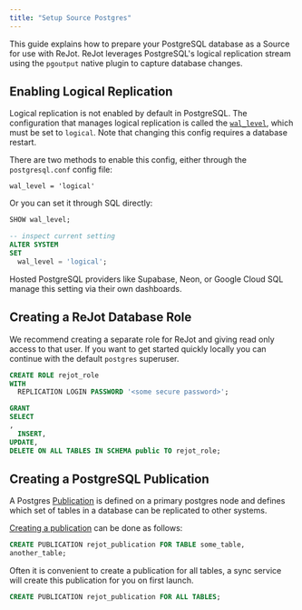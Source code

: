 ```yaml
---
title: "Setup Source Postgres"
---
```



This guide explains how to prepare your PostgreSQL database as a Source for use with ReJot. ReJot
leverages PostgreSQL's logical replication stream using the `pgoutput` native plugin to capture
database changes.

## Enabling Logical Replication

Logical replication is not enabled by default in PostgreSQL. The configuration that manages logical
replication is called the [`wal_level`][pg-wal-level], which must be set to `logical`. Note that
changing this config requires a database restart.

There are two methods to enable this config, either through the `postgresql.conf` config file:

```
wal_level = 'logical'
```

Or you can set it through SQL directly:

```sql
SHOW wal_level;

-- inspect current setting
ALTER SYSTEM
SET
  wal_level = 'logical';
```

<Notice type="NOTE">
  Hosted PostgreSQL providers like Supabase, Neon, or Google Cloud SQL manage this setting via their
  own dashboards.
</Notice>

## Creating a ReJot Database Role

We recommend creating a separate role for ReJot and giving read only access to that user. If you
want to get started quickly locally you can continue with the default `postgres` superuser.

```sql
CREATE ROLE rejot_role
WITH
  REPLICATION LOGIN PASSWORD '<some secure password>';

GRANT
SELECT
,
  INSERT,
UPDATE,
DELETE ON ALL TABLES IN SCHEMA public TO rejot_role;
```

## Creating a PostgreSQL Publication

A Postgres [Publication][pg-create-publication] is defined on a primary postgres node and defines
which set of tables in a database can be replicated to other systems.

[Creating a publication][pg-create-publication] can be done as follows:

```sql
CREATE PUBLICATION rejot_publication FOR TABLE some_table,
another_table;
```

Often it is convenient to create a publication for all tables, a sync service will create this
publication for you on first launch.

```sql
CREATE PUBLICATION rejot_publication FOR ALL TABLES;
```

[pg-wal-level]: https://www.postgresql.org/docs/current/runtime-config-wal.html#GUC-WAL-LEVEL
[pg-publication]: https://www.postgresql.org/docs/current/logical-replication-publication.html
[pg-create-publication]: https://www.postgresql.org/docs/current/sql-createpublication.html
